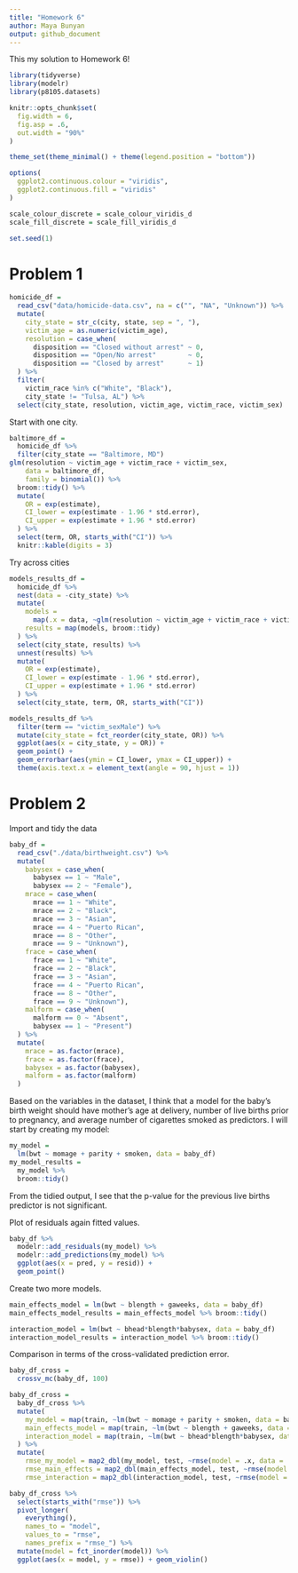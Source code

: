 ```yaml
---
title: "Homework 6"
author: Maya Bunyan
output: github_document
---
```


This my solution to Homework 6!

```r
library(tidyverse)
library(modelr)
library(p8105.datasets)

knitr::opts_chunk$set(
  fig.width = 6,
  fig.asp = .6,
  out.width = "90%"
)

theme_set(theme_minimal() + theme(legend.position = "bottom"))

options(
  ggplot2.continuous.colour = "viridis",
  ggplot2.continuous.fill = "viridis"
)

scale_colour_discrete = scale_colour_viridis_d
scale_fill_discrete = scale_fill_viridis_d

set.seed(1)
```


# Problem 1


```r
homicide_df = 
  read_csv("data/homicide-data.csv", na = c("", "NA", "Unknown")) %>% 
  mutate(
    city_state = str_c(city, state, sep = ", "),
    victim_age = as.numeric(victim_age),
    resolution = case_when(
      disposition == "Closed without arrest" ~ 0,
      disposition == "Open/No arrest"        ~ 0,
      disposition == "Closed by arrest"      ~ 1)
  ) %>% 
  filter(
    victim_race %in% c("White", "Black"),
    city_state != "Tulsa, AL") %>% 
  select(city_state, resolution, victim_age, victim_race, victim_sex)
```

Start with one city.

```r
baltimore_df =
  homicide_df %>% 
  filter(city_state == "Baltimore, MD")
glm(resolution ~ victim_age + victim_race + victim_sex, 
    data = baltimore_df,
    family = binomial()) %>% 
  broom::tidy() %>% 
  mutate(
    OR = exp(estimate),
    CI_lower = exp(estimate - 1.96 * std.error),
    CI_upper = exp(estimate + 1.96 * std.error)
  ) %>% 
  select(term, OR, starts_with("CI")) %>% 
  knitr::kable(digits = 3)
```

Try across cities

```r
models_results_df = 
  homicide_df %>% 
  nest(data = -city_state) %>% 
  mutate(
    models = 
      map(.x = data, ~glm(resolution ~ victim_age + victim_race + victim_sex, data = .x, family = binomial())),
    results = map(models, broom::tidy)
  ) %>% 
  select(city_state, results) %>% 
  unnest(results) %>% 
  mutate(
    OR = exp(estimate),
    CI_lower = exp(estimate - 1.96 * std.error),
    CI_upper = exp(estimate + 1.96 * std.error)
  ) %>% 
  select(city_state, term, OR, starts_with("CI")) 
```


```r
models_results_df %>% 
  filter(term == "victim_sexMale") %>% 
  mutate(city_state = fct_reorder(city_state, OR)) %>% 
  ggplot(aes(x = city_state, y = OR)) + 
  geom_point() + 
  geom_errorbar(aes(ymin = CI_lower, ymax = CI_upper)) + 
  theme(axis.text.x = element_text(angle = 90, hjust = 1))
```


# Problem 2

Import and tidy the data

```r
baby_df = 
  read_csv("./data/birthweight.csv") %>%
  mutate(
    babysex = case_when(
      babysex == 1 ~ "Male",
      babysex == 2 ~ "Female"),
    mrace = case_when(
      mrace == 1 ~ "White",
      mrace == 2 ~ "Black",
      mrace == 3 ~ "Asian",
      mrace == 4 ~ "Puerto Rican",
      mrace == 8 ~ "Other",
      mrace == 9 ~ "Unknown"),
    frace = case_when(
      frace == 1 ~ "White",
      frace == 2 ~ "Black",
      frace == 3 ~ "Asian",
      frace == 4 ~ "Puerto Rican",
      frace == 8 ~ "Other",
      frace == 9 ~ "Unknown"),
    malform = case_when(
      malform == 0 ~ "Absent",
      babysex == 1 ~ "Present")
  ) %>%
  mutate(
    mrace = as.factor(mrace),
    frace = as.factor(frace),
    babysex = as.factor(babysex),
    malform = as.factor(malform)
  )
```


Based on the variables in the dataset, I think that a model for the baby's birth weight should have mother's age at delivery, number of live births prior to pregnancy, and average number of cigarettes smoked as predictors. I will start by creating my model:

```r
my_model = 
  lm(bwt ~ momage + parity + smoken, data = baby_df) 
my_model_results = 
  my_model %>%
  broom::tidy()
```

From the tidied output, I see that the p-value for the previous live births predictor is not significant. 


Plot of residuals again fitted values.

```r
baby_df %>% 
  modelr::add_residuals(my_model) %>% 
  modelr::add_predictions(my_model) %>%
  ggplot(aes(x = pred, y = resid)) + 
  geom_point()
```

Create two more models.
```r
main_effects_model = lm(bwt ~ blength + gaweeks, data = baby_df)
main_effects_model_results = main_effects_model %>% broom::tidy()

interaction_model = lm(bwt ~ bhead*blength*babysex, data = baby_df)
interaction_model_results = interaction_model %>% broom::tidy()
```

Comparison in terms of the cross-validated prediction error.
```r
baby_df_cross = 
  crossv_mc(baby_df, 100)

baby_df_cross = 
  baby_df_cross %>%
  mutate(
    my_model = map(train, ~lm(bwt ~ momage + parity + smoken, data = baby_df)),
    main_effects_model = map(train, ~lm(bwt ~ blength + gaweeks, data = baby_df)),
    interaction_model = map(train, ~lm(bwt ~ bhead*blength*babysex, data = baby_df))
  ) %>%
  mutate(
    rmse_my_model = map2_dbl(my_model, test, ~rmse(model = .x, data = .y)),
    rmse_main_effects = map2_dbl(main_effects_model, test, ~rmse(model = .x, data = .y)),
    rmse_interaction = map2_dbl(interaction_model, test, ~rmse(model = .x, data = .y)))

baby_df_cross %>% 
  select(starts_with("rmse")) %>% 
  pivot_longer(
    everything(),
    names_to = "model", 
    values_to = "rmse",
    names_prefix = "rmse_") %>% 
  mutate(model = fct_inorder(model)) %>% 
  ggplot(aes(x = model, y = rmse)) + geom_violin()

```

